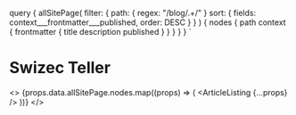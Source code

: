 
  query {
    allSitePage(
      filter: {
        path: { regex: "/blog/.+/" }
        sort: { fields: context___frontmatter___published, order: DESC }
      }
    ) {
      nodes {
        path
        context {
          frontmatter {
            title
            description
            published
          }
        }
      }
    }
  }
`

# Swizec Teller

<>
  {props.data.allSitePage.nodes.map((props) => (
    <ArticleListing {...props} />
  ))}
</>
